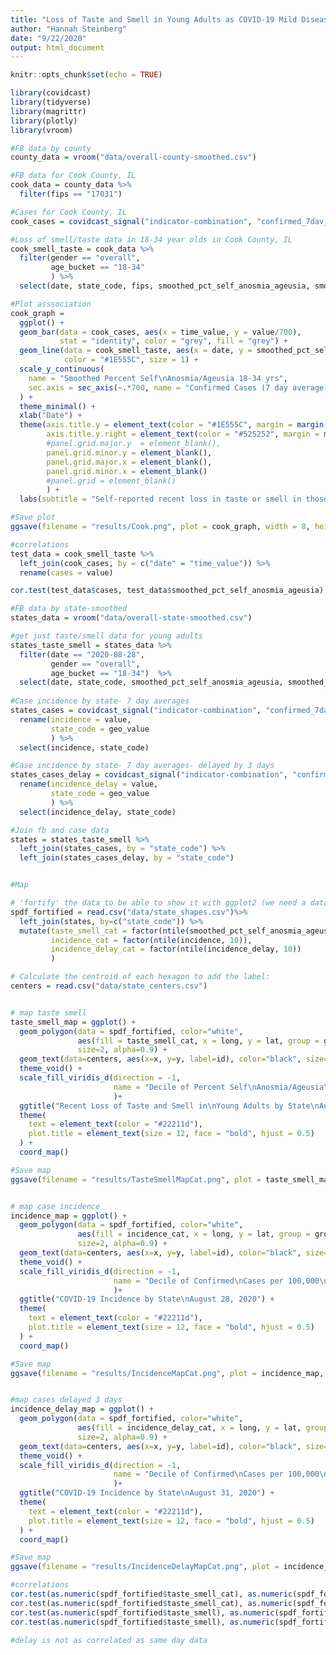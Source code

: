 ```yaml
---
title: "Loss of Taste and Smell in Young Adults as COVID-19 Mild Disease Indicator"
author: "Hannah Steinberg"
date: "9/22/2020"
output: html_document
---
```


```r
knitr::opts_chunk$set(echo = TRUE)

library(covidcast)
library(tidyverse)
library(magrittr)
library(plotly)
library(vroom)
```


```r
#FB data by county
county_data = vroom("data/overall-county-smoothed.csv")

#FB data for Cook County, IL
cook_data = county_data %>%
  filter(fips == "17031")

#Cases for Cook County, IL
cook_cases = covidcast_signal("indicator-combination", "confirmed_7dav_incidence_num", geo_type = "county", geo_values = "17031")

#Loss of smell/taste data in 18-34 year olds in Cook County, IL
cook_smell_taste = cook_data %>%
  filter(gender == "overall",
         age_bucket == "18-34"
         ) %>%
  select(date, state_code, fips, smoothed_pct_self_anosmia_ageusia, smoothed_pct_self_anosmia_ageusia_weighted, smoothed_pct_cli_anosmia_ageusia, smoothed_pct_cli_anosmia_ageusia_weighted)

#Plot asssociation
cook_graph = 
  ggplot() +
  geom_bar(data = cook_cases, aes(x = time_value, y = value/700), 
           stat = "identity", color = "grey", fill = "grey") +
  geom_line(data = cook_smell_taste, aes(x = date, y = smoothed_pct_self_anosmia_ageusia), 
            color = "#1E555C", size = 1) +
  scale_y_continuous(
    name = "Smoothed Percent Self\nAnosmia/Ageusia 18-34 yrs", 
    sec.axis = sec_axis(~.*700, name = "Confirmed Cases (7 day average)", breaks = 700*seq(0,3,1))
  ) +
  theme_minimal() +
  xlab("Date") +
  theme(axis.title.y = element_text(color = "#1E555C", margin = margin(0,10,0,0)),
        axis.title.y.right = element_text(color = "#525252", margin = margin(0,0,0,10)),
        #panel.grid.major.y  = element_blank(),
        panel.grid.minor.y = element_blank(),
        panel.grid.major.x = element_blank(),
        panel.grid.minor.x = element_blank()
        #panel.grid = element_blank()
        ) +
  labs(subtitle = "Self-reported recent loss in taste or smell in those 18-34 is associated\nwith confirmed cases of COVID-19 in Cook County, Illinois")

#Save plot
ggsave(filename = "results/Cook.png", plot = cook_graph, width = 8, height = 5, units = "in", dpi = 720)

#correlations
test_data = cook_smell_taste %>%
  left_join(cook_cases, by = c("date" = "time_value")) %>%
  rename(cases = value)

cor.test(test_data$cases, test_data$smoothed_pct_self_anosmia_ageusia) #.855

```


```r
#FB data by state-smoothed
states_data = vroom("data/overall-state-smoothed.csv")

#get just taste/smell data for young adults
states_taste_smell = states_data %>%
  filter(date == "2020-08-28",
         gender == "overall",
         age_bucket == "18-34")  %>%
  select(date, state_code, smoothed_pct_self_anosmia_ageusia, smoothed_pct_self_anosmia_ageusia_weighted, smoothed_pct_cli_anosmia_ageusia, smoothed_pct_cli_anosmia_ageusia_weighted)
  
#Case incidence by state- 7 day averages
states_cases = covidcast_signal("indicator-combination", "confirmed_7dav_incidence_prop", geo_type = "state", start_day = "2020-08-28", end_day = "2020-08-28") %>%
  rename(incidence = value,
         state_code = geo_value
         ) %>%
  select(incidence, state_code)

#Case incidence by state- 7 day averages- delayed by 3 days
states_cases_delay = covidcast_signal("indicator-combination", "confirmed_7dav_incidence_prop", geo_type = "state", start_day = "2020-08-31", end_day = "2020-08-31") %>%
  rename(incidence_delay = value,
         state_code = geo_value
         ) %>%
  select(incidence_delay, state_code)

#Join fb and case data
states = states_taste_smell %>%
  left_join(states_cases, by = "state_code") %>%
  left_join(states_cases_delay, by = "state_code")


#Map

# 'fortify' the data to be able to show it with ggplot2 (we need a data frame format)
spdf_fortified = read.csv("data/state_shapes.csv")%>%
  left_join(states, by=c("state_code")) %>%
  mutate(taste_smell_cat = factor(ntile(smoothed_pct_self_anosmia_ageusia_weighted, 10)),
         incidence_cat = factor(ntile(incidence, 10)),
         incidence_delay_cat = factor(ntile(incidence_delay, 10))
         )

# Calculate the centroid of each hexagon to add the label:
centers = read.csv("data/state_centers.csv")


# map taste smell
taste_smell_map = ggplot() +
  geom_polygon(data = spdf_fortified, color="white", 
               aes(fill = taste_smell_cat, x = long, y = lat, group = group),
               size=2, alpha=0.9) +
  geom_text(data=centers, aes(x=x, y=y, label=id), color="black", size=4, alpha=.6) +
  theme_void() +
  scale_fill_viridis_d(direction = -1, 
                       name = "Decile of Percent Self\nAnosmia/Ageusia\n18-34 yrs\n(Smoothed and Weighted)"
                       )+
  ggtitle("Recent Loss of Taste and Smell in\nYoung Adults by State\nAugust 28, 2020") +
  theme(
    text = element_text(color = "#22211d"),
    plot.title = element_text(size = 12, face = "bold", hjust = 0.5)
  ) +
  coord_map() 

#Save map
ggsave(filename = "results/TasteSmellMapCat.png", plot = taste_smell_map, width = 8, height = 5, units = "in", dpi = 720)


# map case incidence
incidence_map = ggplot() +
  geom_polygon(data = spdf_fortified, color="white", 
               aes(fill = incidence_cat, x = long, y = lat, group = group),
               size=2, alpha=0.9) +
  geom_text(data=centers, aes(x=x, y=y, label=id), color="black", size=4, alpha=.6) +
  theme_void() +
  scale_fill_viridis_d(direction = -1, 
                       name = "Decile of Confirmed\nCases per 100,000\n(7 Day Average)"
                       )+
  ggtitle("COVID-19 Incidence by State\nAugust 28, 2020") +
  theme(
    text = element_text(color = "#22211d"),
    plot.title = element_text(size = 12, face = "bold", hjust = 0.5)
  ) +
  coord_map() 

#Save map
ggsave(filename = "results/IncidenceMapCat.png", plot = incidence_map, width = 8, height = 5, units = "in", dpi = 720)


#map cases delayed 3 days
incidence_delay_map = ggplot() +
  geom_polygon(data = spdf_fortified, color="white", 
               aes(fill = incidence_delay_cat, x = long, y = lat, group = group),
               size=2, alpha=0.9) +
  geom_text(data=centers, aes(x=x, y=y, label=id), color="black", size=4, alpha=.6) +
  theme_void() +
  scale_fill_viridis_d(direction = -1, 
                       name = "Decile of Confirmed\nCases per 100,000\n(7 Day Average)"
                       )+
  ggtitle("COVID-19 Incidence by State\nAugust 31, 2020") +
  theme(
    text = element_text(color = "#22211d"),
    plot.title = element_text(size = 12, face = "bold", hjust = 0.5)
  ) +
  coord_map() 

#Save map
ggsave(filename = "results/IncidenceDelayMapCat.png", plot = incidence_delay_map, width = 8, height = 5, units = "in", dpi = 720)

#correlations
cor.test(as.numeric(spdf_fortified$taste_smell_cat), as.numeric(spdf_fortified$incidence_cat)) #.776
cor.test(as.numeric(spdf_fortified$taste_smell_cat), as.numeric(spdf_fortified$incidence_delay_cat)) #.743
cor.test(as.numeric(spdf_fortified$taste_smell), as.numeric(spdf_fortified$incidence)) #.751
cor.test(as.numeric(spdf_fortified$taste_smell), as.numeric(spdf_fortified$incidence_delay)) #.698

#delay is not as correlated as same day data

```

